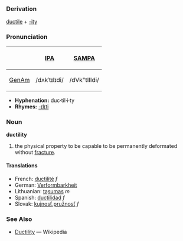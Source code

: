===Derivation===
[[ductile]] + [[-ity]]

===Pronunciation===
{| border=1 cellpadding=5
! !! [[w:International Phonetic Alphabet|IPA]] !! [[w:SAMPA|SAMPA]]
|-
! [[GenAm]]
| /dʌkˈtɪlɪdi/ || /dVk"tIlIdi/
|}

*'''Hyphenation:''' duc·til·i·ty
*'''Rhymes:''' [[Rhymes:English:-ɪlɪti|-ɪlɪti]]

===Noun===
'''ductility'''
#the physical property to be capable to be permanently deformated without [[fracture]].

====Translations====
*French: [[ductilité]] ''f''
*German: [[Verformbarkheit]]
*Lithuanian: [[tąsumas]] ''m''
*Spanish: [[ductilidad]] ''f''
*Slovak: [[kujnosť]],[[pružnosť]] ''f''

===See Also===
*[[w:Ductility|Ductility]] — Wikipedia